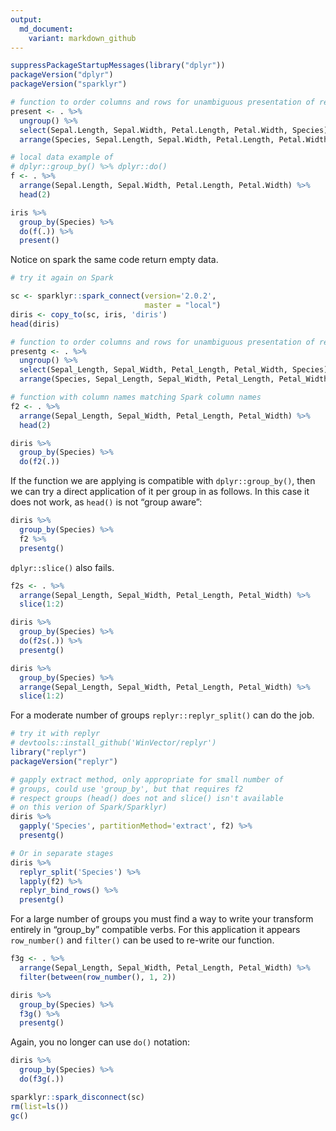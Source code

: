```yaml
---
output:
  md_document:
    variant: markdown_github
---
```


<!-- README.md is generated from README.Rmd. Please edit that file -->

```r
suppressPackageStartupMessages(library("dplyr"))
packageVersion("dplyr")
packageVersion("sparklyr")

# function to order columns and rows for unambiguous presentation of results
present <- . %>%
  ungroup() %>%
  select(Sepal.Length, Sepal.Width, Petal.Length, Petal.Width, Species) %>%
  arrange(Species, Sepal.Length, Sepal.Width, Petal.Length, Petal.Width)

# local data example of 
# dplyr::group_by() %>% dplyr::do()
f <- . %>% 
  arrange(Sepal.Length, Sepal.Width, Petal.Length, Petal.Width) %>%
  head(2)

iris %>% 
  group_by(Species) %>% 
  do(f(.)) %>% 
  present()
```

Notice on spark the same code return empty data.

```r
# try it again on Spark

sc <- sparklyr::spark_connect(version='2.0.2', 
                              master = "local")
diris <- copy_to(sc, iris, 'diris')
head(diris)

# function to order columns and rows for unambiguous presentation of results
presentg <- . %>%
  ungroup() %>%
  select(Sepal_Length, Sepal_Width, Petal_Length, Petal_Width, Species) %>%
  arrange(Species, Sepal_Length, Sepal_Width, Petal_Length, Petal_Width)

# function with column names matching Spark column names
f2 <- . %>% 
  arrange(Sepal_Length, Sepal_Width, Petal_Length, Petal_Width) %>%
  head(2)

diris %>% 
  group_by(Species) %>% 
  do(f2(.))
```

If the function we are applying is compatible with `dplyr::group_by()`, then we can try a direct application of it per group in as follows.  In this case it does not work, as `head()` is not "group aware":

```r
diris %>%
  group_by(Species) %>%
  f2 %>%
  presentg()
```


`dplyr::slice()` also fails.

```r
f2s <- . %>% 
  arrange(Sepal_Length, Sepal_Width, Petal_Length, Petal_Width) %>%
  slice(1:2)

diris %>% 
  group_by(Species) %>% 
  do(f2s(.)) %>% 
  presentg()

diris %>%
  group_by(Species) %>%
  arrange(Sepal_Length, Sepal_Width, Petal_Length, Petal_Width) %>%
  slice(1:2)
```

For a moderate number of groups `replyr::replyr_split()` can do the job.

```r
# try it with replyr
# devtools::install_github('WinVector/replyr')
library("replyr")
packageVersion("replyr")

# gapply extract method, only appropriate for small number of
# groups, could use 'group_by', but that requires f2
# respect groups (head() does not and slice() isn't available
# on this verion of Spark/Sparklyr)
diris %>% 
  gapply('Species', partitionMethod='extract', f2) %>%
  presentg()

# Or in separate stages
diris %>% 
  replyr_split('Species') %>%
  lapply(f2) %>%
  replyr_bind_rows() %>%
  presentg()
```

For a large number of groups you must find a way to write your transform entirely in "group_by" compatible verbs.  For this application it appears `row_number()` and `filter()` can be used to re-write our function.

```r
f3g <- . %>%
  arrange(Sepal_Length, Sepal_Width, Petal_Length, Petal_Width) %>%
  filter(between(row_number(), 1, 2))

diris %>% 
  group_by(Species) %>% 
  f3g() %>%
  presentg()
```

Again, you no longer can use `do()` notation:

```r
diris %>% 
  group_by(Species) %>% 
  do(f3g(.))
```

```r
sparklyr::spark_disconnect(sc)
rm(list=ls())
gc()
```
